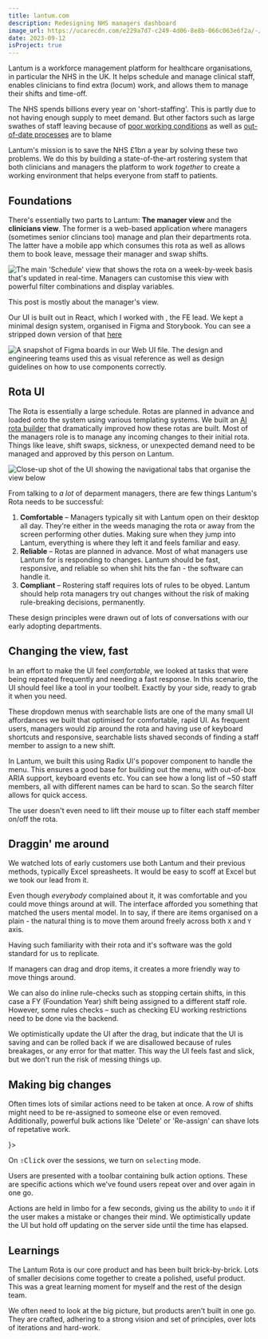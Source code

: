 ```yaml
---
title: lantum.com
description: Redesigning NHS managers dashboard
image_url: https://ucarecdn.com/e229a7d7-c249-4d06-8e8b-066c063e6f2a/-/preview/1000x562/
date: 2023-09-12
isProject: true
---
```


Lantum is a workforce management platform for healthcare organisations, in particular the NHS in the UK.
It helps schedule and manage clinical staff, enables clinicians to find extra (locum) work, and allows them to manage their shifts and time-off.

The NHS spends billions every year on 'short-staffing'. This is partly due to not having enough supply to meet demand.
But other factors such as large swathes of staff leaving because of [poor working conditions](https://www.hospitaltimes.co.uk/poor-work-life-balance-driving-nhs-exodus) as well as [out-of-date processes](https://www.bma.org.uk/pay-and-contracts/working-hours/work-schedule/managing-rotas-and-duty-rosters-for-junior-doctors-in-england/good-rostering-guide) are to blame

Lantum's mission is to save the NHS £1bn a year by solving these two problems. We do this by building a state-of-the-art rostering system that both clinicians and managers
the platform to work *together* to create a working environment that helps everyone from staff to patients.

## Foundations
There's essentially two parts to Lantum: **The manager view** and the **clinicians view**. The former is a web-based application where managers (sometimes senior clincians too)
manage and plan their departments rota. The latter have a mobile app which consumes this rota as well as allows them to book leave, message their manager and swap shifts.

<Image src="https://ucarecdn.com/6533aded-526c-4740-80e7-7b722db888c3/" width={1000} height={562} title="The main 'Schedule' view that shows the rota on a week-by-week basis that's updated in real-time. Managers can customise this view with powerful filter combinations and display variables. " />

This post is mostly about the manager's view.

Our UI is built out in React, which I worked with <Person name="Ash Clarke" src="https://ucarecdn.com/3b866991-39c5-418a-bf21-481ebb2798f3/-/preview/64x64/" href="https://www.linkedin.com/in/ashclarke/" />, the FE lead.
We kept a minimal design system, organised in Figma and Storybook. You can see a stripped down version of that [here](https://www.figma.com/design/w03c73kH5FXFGLsJ7q2xN0/Lantum-Web-UI?m=auto&t=U9ceIQ8Dl0ktdX2n-6)

<Image src="https://ucarecdn.com/ee530e58-e254-40c8-a6b9-0f355acb75f6/" width={1000} height={565} title="A snapshot of Figma boards in our Web UI file. The design and engineering teams used this as visual reference as well as design guidelines on how to use components correctly." />

## Rota UI
The Rota is essentially a large schedule. Rotas are planned in advance and loaded onto the system using various templating systems. We built an [AI rota builder](/portfolio/p/lantum-ai-rota.mdx) that dramatically improved how these rotas are built.
Most of the managers role is to manage any incoming changes to their initial rota. Things like leave, shift swaps, sickness, or unexpected demand need to be managed and approved by this person on Lantum.

<Image src="https://ucarecdn.com/e229a7d7-c249-4d06-8e8b-066c063e6f2a/" width={1000} height={562} title="Close-up shot of the UI showing the navigational tabs that organise the view below" />

From talking to *a lot* of deparment managers, there are few things Lantum's Rota needs to be successful:
1. **Comfortable** – Managers typically sit with Lantum open on their desktop all day. They're either in the weeds managing the rota or away from the screen performing other duties. Making sure when they jump into Lantum, everything is where they left it and feels familiar and easy.
2. **Reliable** – Rotas are planned in advance. Most of what managers use Lantum for is responding to changes. Lantum should be fast, responsive, and reliable so when shit hits the fan - the software can handle it.
3. **Compliant** – Rostering staff requires lots of rules to be obyed. Lantum should help rota managers try out changes without the risk of making rule-breaking decisions, permanently.

These design principles were drawn out of lots of conversations with our early adopting departments.

## Changing the view, fast
In an effort to make the UI feel *comfortable*, we looked at tasks that were being repeated frequently and needing a fast response.
In this scenario, the UI should feel like a tool in your toolbelt. Exactly by your side, ready to grab it when you need.

These dropdown menus with searchable lists are one of the many small UI affordances we built that optimised for comfortable, rapid UI.
As frequent users, managers would zip around the rota and having use of keyboard shortcuts and responsive, searchable lists shaved seconds of finding a staff member to assign to a new shift.

<CodeBlockPreview>
  <div className="h-full py-6 flex flex-col justify-center items-center">
    <LantumMenu />
  </div>
</CodeBlockPreview>

In Lantum, we built this using Radix UI's popover component to handle the menu. This ensures a good base for building out the menu, with out-of-box ARIA support, keyboard events etc.
You can see how a long list of ~50 staff members, all with different names can be hard to scan.
So the search filter allows for quick access.

The user doesn't even need to lift their mouse up to filter each staff member on/off the rota.

## Draggin' me around
We watched lots of early customers use both Lantum and their previous methods, typically Excel spreasheets.
It would be easy to scoff at Excel but we took our lead from it.

Even though *everybody* complained about it, it was comfortable and you could move things around at will.
The interface afforded you something that matched the users mental model. In to say, if there are items organised on a plain - the natural thing is to move them around freely across both `X` and `Y` axis.

Having such familiarity with their rota and it's software was the gold standard for us to replicate.

<CodeBlockPreview>
  <div className="relative h-full w-full rounded-b">
    <LantumGrid />
  </div>
</CodeBlockPreview>

If managers can drag and drop items, it creates a more friendly way to move things around.

We can also do inline rule-checks such as stopping certain shifts, in this case a FY (Foundation Year) shift being assigned to a different staff role.
However, some rules checks – such as checking EU working restrictions need to be done via the backend.

We optimistically update the UI after the drag, but indicate that the UI is saving and can be rolled back if we are disallowed because of rules breakages, or any error for that matter.
This way the UI feels fast and slick, but we don't run the risk of messing things up.

## Making big changes
Often times lots of similar actions need to be taken at once. A row of shifts might need to be re-assigned to someone else or even removed.
Additionally, powerful bulk actions like 'Delete' or 'Re-assign' can shave lots of repetative work.

<CodeBlockPreview>
  <div className="grid place-items-center pb-4 h-full w-full rounded-b">
    <LantumBulk />
  </div>
}>
</CodeBlockPreview>

On <kbd className="mr-1">⇧</kbd><kbd>Click</kbd> over the sessions, we turn on `selecting` mode.

Users are presented with a toolbar containing bulk action options.
These are specific actions which we've found users repeat over and over again in one go.

Actions are held in limbo for a few seconds, giving us the ability to `undo` it if the user makes a mistake or changes their mind.
We optimistically update the UI but hold off updating on the server side until the time has elapsed.


## Learnings
The Lantum Rota is our core product and has been built brick-by-brick. Lots of smaller decisions come together to create a polished, useful product.
This was a great learning moment for myself and the rest of the design team.

We often need to look at the big picture, but products aren't built in one go.
They are crafted, adhering to a strong vision and set of principles, over lots of iterations and hard-work.
